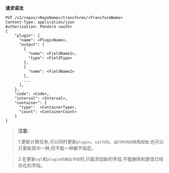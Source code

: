 **请求语法**

```
PUT /v2/repos/<RepoName>/transforms/<TransformName>
Content-Type: application/json
Authorization: Pandora <auth>
{
	"plugin": {
      "name": <PluginName>,
      "output": [
        {
          "name": <FieldName1>,
          "type": <FieldType>
        },
        {
          "name": <FieldName2>
        },
        ...
      ],
    },
    "code": <Code>,
    "interval": <Interval>,
    "container": {
      "type":  <ContainerType>,
      "count": <ContainerCount>
    }
}
```



>**注意:** 
>
>1.更新计算任务,可以同时更新`plugin`、`sql代码`、`运行时间间隔`和`配额`,也可以只更新其中一种,但不能一种都不指定。

>2.在更新`sql`和`plugin的输出字段`时,只能添加新的字段,不能删除和更改已经存在的字段。